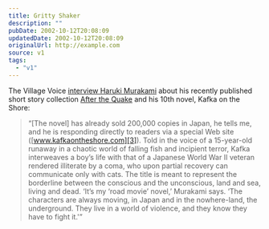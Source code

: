 ```yaml
---
title: Gritty Shaker
description: ""
pubDate: 2002-10-12T20:08:09
updatedDate: 2002-10-12T20:08:09
originalUrl: http://example.com
source: v1
tags:
  - "v1"
---
```


The Village Voice [interview Haruki Murakami][1] about his recently published short story collection [After the Quake][2] and his 10th novel, Kafka on the Shore:

> &#8220;[The novel] has already sold 200,000 copies in Japan, he tells me, and he is responding directly to readers via a special Web site ([www.kafkaontheshore.com][3]). Told in the voice of a 15-year-old runaway in a chaotic world of falling fish and incipient terror, Kafka interweaves a boy&#8217;s life with that of a Japanese World War II veteran rendered illiterate by a coma, who upon partial recovery can communicate only with cats. The title is meant to represent the borderline between the conscious and the unconscious, land and sea, living and dead. &#8216;It&#8217;s my &#8216;road movie&#8217; novel,&#8217; Murakami says. &#8216;The characters are always moving, in Japan and in the nowhere-land, the underground. They live in a world of violence, and they know they have to fight it.'&#8221;

[1]: http://www.villagevoice.com/issues/0239/kelts.php "The Village Voice: Quake II - Haruki Murakami vs. the End of the World"
[2]: http://www.amazon.co.uk/exec/obidos/ASIN/1843430150/ohsky "Amazon.co.uk: Haruki Murakami's 'After the Quake'"
[3]: http://www.kafkaontheshore.com/ "Kafka on the Shore (in Japanese)"
